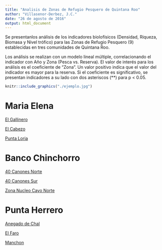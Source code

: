 ```yaml
---
title: "Analisis de Zonas de Refugio Pesquero de Quintana Roo"
author: "Villasenor-Derbez, J.C."
date: "26 de agosto de 2016"
output: html_document
---
```


Se presentanlos análisis de los indicadores biolofísicos (Densidad, Riqueza, Biomasa y Nivel trófico) para las Zonas de Refugio Pesquero (9) establecidas en tres comunidades de Quintana Roo.

Los análisis se realizan con un modelo lineal múltiple, correlacionando el indicador con Año y Zona (Pesca vs. Reserva). El valor de interés para los análisis es el coeficiente de "Zona". Un valor positivo indica que el valor del indicador es mayor para la reserva. Si el coeficiente es significativo, se presentan indicadores a su lado con dos asteriscos (\*\*) para p < 0.05.

```r

knitr::include_graphics("./ejemplo.jpg")
```

# Maria Elena

[El Gallinero](ReporteMaria ElenaEl Gallinero.html)

[El Cabezo](ReporteMaria ElenaEl Cabezo.html)

[Punta Loria](ReporteMaria ElenaPunta Loria.html)


# Banco Chinchorro

[40 Canones Norte](ReporteBanco ChinchorroZRP40 Cañones Norte.html)

[40 Canones Sur](ReporteBanco ChinchorroZRP40 Cañones Sur.html)

[Zona Nucleo Cayo Norte](ReporteBanco ChinchorroZona Nucleo Cayo Norte.html)


# Punta Herrero

[Anegado de Chal](ReportePunta HerreroAnegado de Chal.html)

[El Faro](ReportePunta HerreroEl Faro,html)

[Manchon](ReportePunta HerreroManchon.html)

